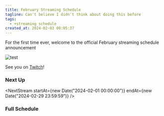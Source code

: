 ```yaml
---
title: February Streaming Schedule
tagline: Can't believe I didn't think about doing this before
tags:
  - +streaming schedule
created_at: 2024-02-03 00:05:37
---
```



For the first time ever, welcome to the official February streaming
schedule announcement

![test](./socials-calendar.png)

See you on <a href="https://twitch.tv/essentialrandomness">Twitch</a>!

### Next Up

<NextStream
  startAt={new Date("2024-02-01 00:00:00")}
  endAt={new Date("2024-02-29 23:59:59")}
/>

### Full Schedule

<TimeToggle />
<StreamingSchedule
  startAt={new Date("2024-02-01 00:00:00")}
  endAt={new Date("2024-02-29 23:59:59")}
/>

<style>{`
    .toc, #table-of-contents {
      display:none;
    }
`}</style>
